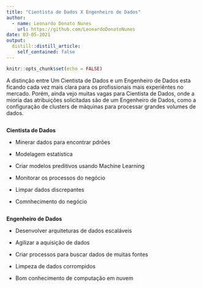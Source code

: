 ```yaml
---
title: "Cientista de Dados X Engenheiro de Dados"
author:
  - name: Leonardo Donato Nunes
    url: https://github.com/LeonardoDonatoNunes
date: 03-05-2021
output:
  distill::distill_article:
    self_contained: false
---
```



```r
knitr::opts_chunk$set(echo = FALSE)
```


A distinção entre Um Cientista de Dados e um Engenheiro de Dados esta ficando cada vez mais clara para os profissionais mais experiêntes no mercado. Porém, ainda vejo muitas vagas para Cientista de Dados, onde a mioria das atribuições solicitadas são de um Engenheiro de Dados, como a configuração de clusters de máquinas para processar grandes volumes de dados.


:::::: {.cols data-latex=""}

::: {.col data-latex="{0.55\textwidth}"}
<div class="column">

**Cientista de Dados**

* Minerar dados para encontrar pdrões

* Modelagem estatística

* Criar modelos preditivos usando Machine Learning

* Monitorar os processos do negócio

* Limpar dados discrepantes

* Comnhecimento do negócio


</div>
:::

::: {.col data-latex="{0.55\textwidth}"}
<div class="column">

**Engenheiro de Dados**

* Desenvolver arquiteturas de dados escaláveis 

* Agilizar a aquisição de dados

* Criar processos para buscar dados de muitas fontes

* Limpeza de dados corrompidos

* Bom conhecimento de computação em nuvem



</div>
:::

::::::





